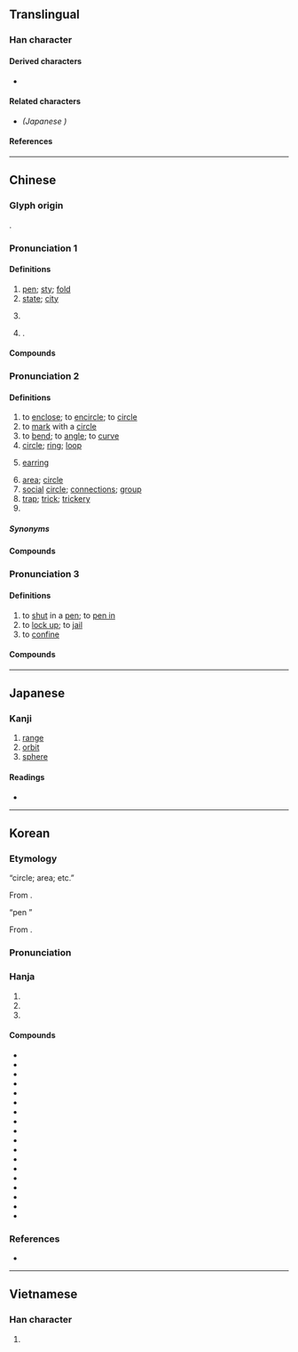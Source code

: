 {{also|圏}}
{{character info}}
==Translingual==

===Han character===
{{Han char|rn=31|rad=囗|as=08|sn=11|four=60712|canj=WFQU|ids=⿴囗卷}}

====Derived characters====
* {{l|mul|[[𬈨]], [[𣙢]], [[蔨]], [[𥱽]]}}

====Related characters====
* {{l|mul|[[圏]]}} ''(Japanese {{w|shinjitai}})''

====References====
{{Han ref|kx=0219.070|dkj=04789|dj=0446.290|hdz=10721.080|uh=5708}}

----

==Chinese==
{{zh-forms|alt=圏}}

===Glyph origin===
{{Han etym}}
{{Han compound|囗|卷|ls=psc|c1=s|c2=p}}.

===Pronunciation 1===
{{zh-pron
|m=juàn
|c=gyun6
|h=pfs=
|md=kuòng
|mn=ml:koān
|w=3jjyoe
|mc=y
|oc=1,2+4+5
|cat=n,pn
}}

====Definitions====
{{zh-hanzi}}

# [[pen]]; [[sty]]; [[fold]]
# [[state]]; [[city]]
# {{lb|zh|neologism|Internet slang|derogatory|_|by comparison to sense 1}} {{zh-alt-form|圈|tr=quān|[[social]] [[circle]]; [[community]]}}
# {{surname|zh}}.

====Compounds====
{{zh-der|fold=1|圈檻|圈肥|獸圈|棚圈|馬圈|豬圈|虎圈|起圈}}

===Pronunciation 2===
{{zh-pron
|m=quān,er=y
|c=hyun1
|h=pfs=khiên;gd=kian1
|mb=kṳ́ing
|md=kuàng
|mn=khoan/khng/khoân/tw:khong/tw:khian
|mn_note=khoan - literary; khng/khong - vernacular; khoân - vernacular (俗); khian - 牽 is used in the Mainland
|mn-t=kuang1/kuêng1/kou1
|mn-t_note=kuang1 - Shantou; kuêng1 - Chaozhou; kou1 - original characer is {{zh-l|*箍}}
|w=1qyoe
|oc=n,1
|ma=Zh-quan.ogg
|cat=v,n,cls
}}

====Definitions====
{{zh-hanzi}}

# to [[enclose]]; to [[encircle]]; to [[circle]]
# to [[mark]] with a [[circle]]
# to [[bend]]; to [[angle]]; to [[curve]]
# [[circle]]; [[ring]]; [[loop]]
# {{lb|zh|Wu}} [[earring]]
# [[area]]; [[circle]]
# [[social]] [[circle]]; [[connection]]s; [[group]]
# [[trap]]; [[trick]]; [[trickery]]
# {{zh-classifier|[[lap]]s of a [[race]], [[loop]]s, [[orbit]]s, etc}}

=====Synonyms=====
{{zh-dial|耳環}}

====Compounds====
{{zh-der|南極圈|北極圈|岩圈|出圈兒|上圈套|品管圈|圈圈套套|圈點|圈選|大氣圈|商圈|光圈|仿圈|小圈子|影圈|可圈可點|圈套|地圈|圈內|呼拉圈|光圈數|大圓圈線|大圈仔|岩石圈|圓圈|圈弄|圈子陣|圈圈|圈口|兜圈子|圈外人|暴風圈|水圈|杆圈兒|打圈子|玻璃圈|杯圈|游泳圈|極圈|生活圈|火圈|沒圈子跳|甜甜圈|窠羅圈|救生圈|打圈|眼圈|橡皮圈|瓦圈|插圈弄套|活落圈|氣圈|生物圈|自動光圈|輪圈|羅圈腿|風圈|跳牆驀圈|網圈|通勤圈|螺線圈|黑眼圈|羅圈|項圈|電影圈|鑰匙圈|門圈子|經圈|線圈|轉圈|鍋圈兒|羅圈兒架|領圈|羅圈兒揖|花圈|鑼圈岩}}

===Pronunciation 3===
{{zh-pron
|m=juān
|c=gyun6
|h=pfs=
|md=kuŏng
|mn=
|w=
|cat=v
}}

====Definitions====
{{zh-hanzi}}

# to [[shut]] in a [[pen]]; to [[pen in]]
# to [[lock up]]; to [[jail]]
# to [[confine]]

====Compounds====
{{zh-der|fold=1|圈馬}}

{{zh-cat|Elementary|Advanced}}

----

==Japanese==
{{ja-kanji forms|圏|圈}}

===Kanji===
{{ja-kanji|grade=|rs=囗08|shin=圏}}

# [[range]]
# [[orbit]]
# [[sphere]]

====Readings====
* {{ja-readings|on=けん|kun=かこ-い}}

----

==Korean==

===Etymology===
; “circle; area; etc.”
From {{der|ko|ltc|-}} {{ltc-l|圈|tr=kʰuan}}.

{{collapse|
* {{hanja-dongguk|퀀|khwen}}
|Historical readings
|bg=#FFFFFF}}

; “pen {{gl|for animals}}”
From {{der|ko|ltc|-}} {{ltc-l|圈|tr=guan<sup>X</sup>}}.

{{collapse|
* {{hanja-dongguk|꿘〯|kkwěn}}
* {{hanja-hunmong|권〯|kwěn|雜語|hun=어리〮 권〯}}
|Historical readings
|bg=#FFFFFF}}

===Pronunciation===
{{ko-hanja-pron|권}}

===Hanja===
{{ko-hanja-search}}
{{ko-hanja|우리#Etymology_2|우리|권}}

# {{hanja form of|권|[[circle]]; [[sphere]]}}
# {{hanja form of|권|[[area]]; [[region]]}}
# {{hanja form of|권|[[pen#Etymology_1|pen]] {{gl|for animals}}}}

====Compounds====
{{der-top3|Compounds}}
* {{ko-l|여권|與圈}}
* {{ko-l|권역|圈域}}
* {{ko-l|야권|野圈}}
* {{ko-l|기권|氣圈}}
* {{ko-l|수권|水圈}}
* {{ko-l|대권|大圈}}
* {{ko-l|상권|商圈}}
* {{ko-l|소권|小圈}}
* {{ko-l|권뢰|圈牢}}
* {{ko-l|권내|圈內}}
* {{ko-l|권외|圈外}}
* {{ko-l|권양|圈養}}
* {{ko-l|극권|極圈}}
* {{ko-l|근권|根圈}}
* {{ko-l|법권|法圈}}
* {{ko-l|시권|時圈}}
* {{ko-l|육권|陸圈}}
* {{ko-l|권점|圈點}}
{{der-bottom}}

===References===
* {{R:hanjadoc|1690}}

----

==Vietnamese==

===Han character===
{{vi-readings|reading=khuyên, khoen, quyên, quyền|rs=囗08}}

# {{rfdef|vi|sort=囗08}}